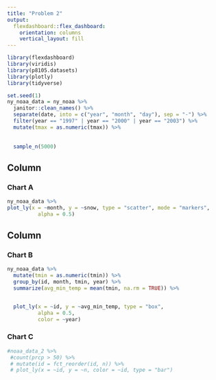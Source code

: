 ```yaml
---
title: "Problem 2"
output: 
  flexdashboard::flex_dashboard:
    orientation: columns
    vertical_layout: fill
---
```


```r
library(flexdashboard)
library(viridis)
library(p8105.datasets)
library(plotly)
library(tidyverse)
```


```r
set.seed(1)
ny_noaa_data = ny_noaa %>% 
  janitor::clean_names() %>% 
  separate(date, into = c("year", "month", "day"), sep = "-") %>% 
  filter(year == "1997" | year == "2000" | year == "2003") %>% 
  mutate(tmax = as.numeric(tmax)) %>% 
  
      
  sample_n(5000)

```


Column {data-width=650}
-----------------------------------------------------------------------

### Chart A

```r
ny_noaa_data %>% 
plot_ly(x = ~month, y = ~snow, type = "scatter", mode = "markers",
          alpha = 0.5)
```

Column {data-width=350}
-----------------------------------------------------------------------


### Chart B
```r
ny_noaa_data %>%  
  mutate(tmin = as.numeric(tmin)) %>% 
  group_by(id, month, tmin, year) %>%
  summarize(avg_min_temp = mean(tmin, na.rm = TRUE)) %>% 


  plot_ly(x = ~id, y = ~avg_min_temp, type = "box",
          alpha = 0.5, 
          color = ~year)
```



### Chart C

```r
#noaa_data_2 %>% 
 #count(prcp > 50) %>% 
 # mutate(id = fct_reorder(id, n)) %>% 
 # plot_ly(x = ~id, y = ~n, color = ~id, type = "bar")
```

